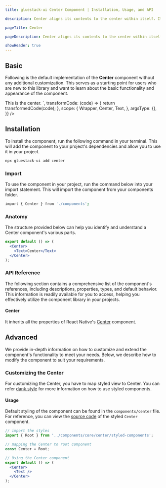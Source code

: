 ```yaml
---
title: gluestack-ui Center Component | Installation, Usage, and API

description: Center aligns its contents to the center within itself. It is a layout component.

pageTitle: Center

pageDescription: Center aligns its contents to the center within itself. It is a layout component.

showHeader: true
---
```



<Meta title="components/Layout/Center" />



## Basic

Following is the default implementation of the **Center** component without any additional customization. This serves as a starting point for users who are new to this library and want to learn about the basic functionality and appearance of the component.

<AppProvider>
  <CodePreview
    showComponentRenderer={true}
    showArgsController={false}
    metaData={{
      code: `
<Center bg="$primary500" h={200} w={300}>
  <Text color="white" fontWeight="bold">
    This is the center.
  </Text>
</Center>
`,
      transformCode: (code) => {
        return transformedCode(code);
      },
      scope: {
        Wrapper,
        Center,
        Text,
      },
      argsType: {},
    }}
  />
</AppProvider>

## Installation

To install the component, run the following command in your terminal. This will add the component to your project's dependencies and allow you to use it in your project.

```bash
npx gluestack-ui add center
```

### Import

To use the component in your project, run the command below into your import statement. This will import the component from your components folder.

```bash
import { Center } from './components';
```

### Anatomy

The structure provided below can help you identify and understand a Center component's various parts.

```jsx
export default () => (
  <Center>
    <Text>Center</Text>
  </Center>
);
```

### API Reference

The following section contains a comprehensive list of the component's references, including descriptions, properties, types, and default behavior. This information is readily available for you to access, helping you effectively utilize the component library in your projects.

#### Center

It inherits all the properties of React Native's [Center](https://reactnative.dev/docs/view#props) component.

## Advanced

We provide in-depth information on how to customize and extend the component's functionality to meet your needs. Below, we describe how to modify the component to suit your requirements.

### Customizing the Center

For customizing the Center, you have to map styled view to Center. You can refer [dank.style](https://dank.style/) for more information on how to use styled components.

#### Usage

Default styling of the component can be found in the `components/center` file. For reference, you can view the [source code](https://github.com/gluestack/gluestack-ui/blob/development/example/storybook/src/ui-components/Center/index.tsx) of the styled `Center` component.

```jsx
// import the styles
import { Root } from '../components/core/center/styled-components';

// mapping the Center to root component
const Center = Root;

// Using the Center component
export default () => (
  <Center>
    <Text />
  </Center>
);
```
